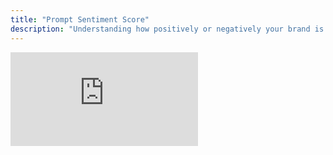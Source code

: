 ```yaml
---
title: "Prompt Sentiment Score"
description: "Understanding how positively or negatively your brand is portrayed in AI answers"
---
```


<div style={{position: 'relative', paddingBottom: 'calc(47.46527777777778% + 41px)', height: 0, width: '100%'}}>
  <iframe 
    src="https://demo.arcade.software/IcTuFMvN0eFIWzqVveQ6?embed&embed_mobile=tab&embed_desktop=inline&show_copy_link=true" 
    title="Add a New Prompt by Topic and Region in Data Builder" 
    frameBorder="0" 
    loading="lazy" 
    webkitAllowFullScreen 
    mozAllowFullScreen 
    allowFullScreen 
    allow="clipboard-write" 
    style={{position: 'absolute', top: 0, left: 0, width: '100%', height: '100%', colorScheme: 'light'}}
  />
</div>

The prompt sentiment score is the nature of the opinion AI has about your brand. This is ranked out of 100, with a score below 50 meaning AI possesses a negative sentiment towards your brand.

## Why this matters:

* Surfaces potential reputation risks in AI platforms.  
* Tracks shifts in perception across regions, products, or industries.  
* Ensures your brand is not just visible but also framed positively.

<Card
  title="Next: Keyword Score"
  icon="arrow-right"
  href="/keyword-score"
>
  Learn about keyword performance metrics
</Card>
